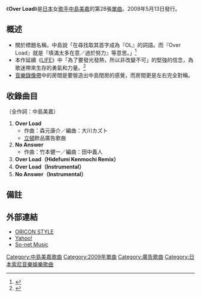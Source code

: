 {{Infobox Single 
| Name           = Over Load
| Cover          = Over_Load.JPG
| Artist         = [[中島美嘉|中島美嘉]]
| Album          = [[STAR_(中島美嘉專輯)|STAR]]
| B-side         = No Answer
| Released       = 2009年5月13日
| Format         = 
| Recorded       = 
| Genre          = [[J-POP|J-POP]]
| Length         = 
| Label          = [[Sony_Music_Associated_Records|Sony Music Associated Records]]
| Writer         = 
| Producer       = 
| Certification  = * 金唱片（手機全曲下載，[[日本唱片協會|RIAJ]]）
| Chart position =*週間最高排行第8位（[[Oricon公信榜|Oricon]]）
| Last single    = [[ORION_(中島美嘉單曲)|ORION]]<br />（2008年）  
| This single    = '''Over Load'''<br />（2009年）  
| Next single    = [[CANDY_GIRL|CANDY GIRL]]<br /> （2009年）
}}
《'''Over Load'''》是[[日本|日本]]女[[歌手|歌手]][[中島美嘉|中島美嘉]]的第28張[[單曲|單曲]]。2009年5月13日發行。

==概述==
*關於標題名稱，中島說「在尋找取其首字成為『OL』的詞語。而『Over Load』就是『填滿太多在意／過於努力』等意思。」<ref>{{Cite web |url=http://www.excite.co.jp/music/close_up/0905_nakashima/?c=interview |title=エキサイトミュージックによるインタビュー |accessdate=2012-02-18 |archive-date=2009-05-17 |archive-url=https://web.archive.org/web/20090517045135/http://www.excite.co.jp/music/close_up/0905_nakashima?c=interview |dead-url=no }}</ref>
*本作延續《[[LIFE_(中島美嘉單曲)|LIFE]]》中「為了要發光發熱，所以非改變不可」的堅強的信念，為歌迷帶來生存的勇氣和力量。<ref>{{Cite web |url=http://www.crimsonrain.com/2009/05/over-load.html |title=中島美嘉 - Over Load  |accessdate=2012-02-18 |archive-date=2009-05-17 |archive-url=https://web.archive.org/web/20090517010504/http://www.crimsonrain.com/2009/05/over-load.html |dead-url=no }}</ref>
*[[音樂錄像帶|音樂錄像帶]]中的房間是要營造出中島閏房的感覺，而房間更是左右完全對稱。

==收錄曲目==
（全作詞：中島美嘉）
# '''Over Load'''
#*作曲：森元康介／編曲：大川カズト
#*[[立頓|立頓]]飲品廣告歌曲
# '''No Answer'''
#*作曲：竹本健一／編曲：田中義人
# '''Over Load（Hidefumi Kenmochi Remix）'''
# '''Over Load（Instrumental）'''
# '''No Answer（Instrumental）'''

==備註==
<div class="references-small"><references /></div>

==外部連結==
*[http://www.oricon.co.jp/news/music/64613/ ORICON STYLE]{{Wayback|url=http://www.oricon.co.jp/news/music/64613/ |date=20091201134330 }}
*[https://web.archive.org/web/20090527100741/http://magazine.music.yahoo.co.jp/pow/20090512_001/ Yahoo!]
*[https://web.archive.org/web/20090514032911/http://music.blog.so-net.ne.jp/powerpush09_108 So-net Music]

{{中島美嘉}}

{{Single-stub}}

[[Category:中島美嘉歌曲|Category:中島美嘉歌曲]]
[[Category:2009年單曲|Category:2009年單曲]]
[[Category:廣告歌曲|Category:廣告歌曲]]
[[Category:日本索尼音樂娛樂歌曲|Category:日本索尼音樂娛樂歌曲]]